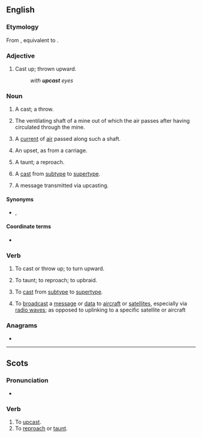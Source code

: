 ==English==

===Etymology===
From {{etyl|enm|en}} {{m|enm|upcasten}}, equivalent to {{prefix|up|cast|lang=en}}.

===Adjective===
{{en-adj}}

# Cast up; thrown upward.
#: ''with '''upcast''' eyes''
#: {{rfquotek|Joseph Addison}}

===Noun===
{{en-noun}}

# {{lb|en|bowling}} A cast; a throw.
#: {{rfquotek|Shakespeare}}
# {{lb|en|mining}} The ventilating shaft of a mine out of which the air passes after having circulated through the mine.
# {{lb|en|mining}} A [[current]] of [[air]] passed along such a shaft.
# {{lb|en|Scotland}} An upset, as from a carriage.
# {{lb|en|Scotland}} A taunt; a reproach.
#: {{rfquotek|Sir Walter Scott}}
# {{lb|en|computing}} A [[cast]] from [[subtype]] to [[supertype]].
# A message transmitted via upcasting.

====Synonyms====
* {{sense|mining}} {{l|en|upcast pit}}, {{l|en|upcast shaft}}

====Coordinate terms====
* {{sense|mining}} {{l|en|downcast}}

===Verb===
{{en-verb|upcasts|upcasting|upcast|past2=upcasted}}

# {{lb|en|transitive|obsolete}} To cast or throw up; to turn upward.
# {{lb|en|transitive|Scotland}} To taunt; to reproach; to upbraid.
# {{lb|en|transitive|computing}} To [[cast]] from [[subtype]] to [[supertype]].
#: {{ant|en|downcast}}
# To [[broadcast]] a [[message]] or [[data]] to [[aircraft]] or [[satellites]], especially via [[radio waves]]; as opposed to uplinking to a specific satellite or aircraft

===Anagrams===
* {{anagrams|en|acts up|caputs|cast up|catsup}}

----

==Scots==

===Pronunciation===
* {{IPA|/ʌpˈkast/|lang=sco}}

===Verb===
{{sco-verb|upcasts|upcastin|upcast|upcast}}

# To [[#English|upcast]].
# To [[reproach]] or [[taunt]].